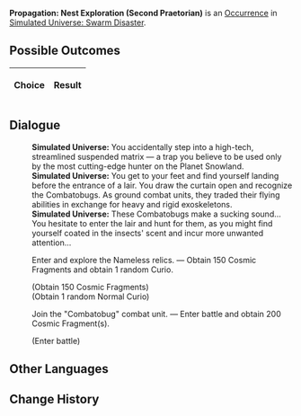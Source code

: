 {{Simulated Universe Event Infobox
|title         = Propagation: Nest Exploration (Second Praetorian)
|image         = Random Event 4.png
|type          =
|domains_su    = 
|domains_ext   = 
|domains_swarm = Swarm
|domains_gng   = 
|requirements  =
|prev          = {{tx}}
|next          = {{tx}}
|indexRewards  =
|characters    = 
}}
'''Propagation: Nest Exploration (Second Praetorian)''' is an [[Simulated Universe/Occurrence|Occurrence]] in [[Simulated Universe: Swarm Disaster]].

==Possible Outcomes==
{| class="article-table"
!Choice
!Result

|}

<!--
==Gameplay Notes==

-->
==Dialogue==
{{Dialogue Start}}
:'''Simulated Universe:''' You accidentally step into a high-tech, streamlined suspended matrix &mdash; a trap you believe to be used only by the most cutting-edge hunter on the Planet Snowland.
:'''Simulated Universe:''' You get to your feet and find yourself landing before the entrance of a lair. You draw the curtain open and recognize the Combatobugs. As ground combat units, they traded their flying abilities in exchange for heavy and rigid exoskeletons.
:'''Simulated Universe:''' These Combatobugs make a sucking sound... You hesitate to enter the lair and hunt for them, as you might find yourself coated in the insects' scent and incur more unwanted attention...
:{{DIcon|Star}} Enter and explore the Nameless relics. &mdash; Obtain 150 Cosmic Fragments and obtain 1 random Curio.
:;(Obtain 150 Cosmic Fragments)
:;(Obtain 1 random Normal Curio)
:{{DIcon|Star}} Join the "Combatobug" combat unit. &mdash; Enter battle and obtain 200 Cosmic Fragment(s).
:;(Enter battle)
::{{Enemy List|Vagrant*2/;Automaton Grizzly*1/-25% Max HP}}
{{Dialogue End}}

==Other Languages==
{{Other Languages
|en    = Propagation: Nest Exploration (Second Praetorian)
|zhs   = 繁育•虫巢探险（二级卫戍）
|zht   = 繁育•蟲巢探險（二級衛戍）
|ja    = 繁殖・虫の巣探険（二級守備）
|ko    = 번식•곤충집 탐험(2급 경비)
|es    = Propagación: Exploración del nido (segundo pretoriano)
|fr    = Exploration du nid de la Propagation (deuxième prétorien)
|ru    = Распространение: Экспедиция по гнезду (гарнизон ур. 2)
|th    = แพร่พันธุ์: สำรวจรังแมลง (กองกำลังระดับ 2)
|vi    = Sinh Sôi - Khám Phá Ổ Côn Trùng (Cảnh Vệ Cấp 2)
|de    = Die Ausbreitung: Nesterkundung (Garnisonsstufe 2)
|id    = Propagation: Eksplorasi Sarang Serangga (Garnisun Tingkat 2)
|pt    = Propagação: Exploração de Ninho (Segundo Pretoriano)
}}

==Change History==
{{Change History|1.0}}
